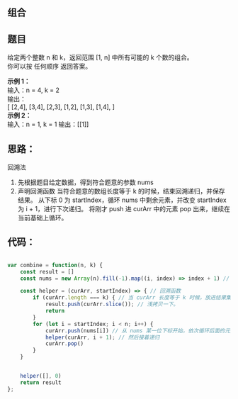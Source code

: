 ## 组合
<div className='flex items-center'>
    <ChipDifficult content={'中等'} className='mr-2 text-middleText' />
    <ChipLink
        href={'https://leetcode.cn/problems/combinations/'}
        content={'No.77 组合'}
    />
</div>

## 题目
给定两个整数 n 和 k，返回范围 [1, n] 中所有可能的 k 个数的组合。  
你可以按 任何顺序 返回答案。

**示例 1：**  
输入：n = 4, k = 2  
输出：  
[
  [2,4],
  [3,4],
  [2,3],
  [1,2],
  [1,3],
  [1,4],
]  
**示例 2：**  
输入：n = 1, k = 1
输出：[[1]]

## 思路：
回溯法
1. 先根据题目给定数据，得到符合题意的参数 nums
2. 声明回溯函数
    当符合题意的数组长度等于 k 的时候，结束回溯递归，并保存结果。
    从下标 0 为 startIndex，循环 nums 中剩余元素，并改变 startIndex 为 i + 1，进行下次递归。
    将刚才 push 进 curArr 中的元素 pop 出来，继续在当前基础上循环。


## 代码：
```javascript

var combine = function(n, k) {
    const result = []
    const nums = new Array(n).fill(-1).map((i, index) => index + 1) // 生成需要循环的元素集合

    const helper = (curArr, startIndex) => { // 回溯函数
        if (curArr.length === k) { // 当 curArr 长度等于 k 时候，放进结果集中，并返回。
            result.push(curArr.slice()); // 浅拷贝一下。
            return
        }
        for (let i = startIndex; i < n; i++) { 
            curArr.push(nums[i]) // 从 nums 某一位下标开始，依次循环后面的元素，push 进 curArr,
            helper(curArr, i + 1); // 然后接着递归
            curArr.pop()
        }
    }


    helper([], 0)
    return result
};

```